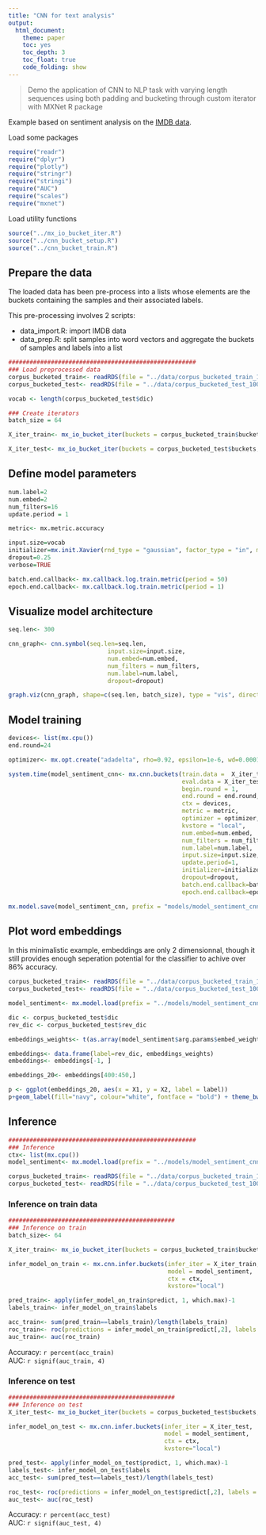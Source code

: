 ```yaml
---
title: "CNN for text analysis"
output:
  html_document:
    theme: paper
    toc: yes
    toc_depth: 3
    toc_float: true
    code_folding: show
---
```


> Demo the application of CNN to NLP task with varying length sequences using both padding and bucketing through custom iterator with MXNet R package

Example based on sentiment analysis on the [IMDB data](http://ai.stanford.edu/~amaas/data/sentiment/).

Load some packages

```r
require("readr")
require("dplyr")
require("plotly")
require("stringr")
require("stringi")
require("AUC")
require("scales")
require("mxnet")
```


Load utility functions

```r
source("../mx_io_bucket_iter.R")
source("../cnn_bucket_setup.R")
source("../cnn_bucket_train.R")
```


## Prepare the data

The loaded data has been pre-process into a lists whose elements are the buckets containing the samples and their associated labels. 

This pre-processing involves 2 scripts:  

  - data_import.R: import IMDB data  
  - data_prep.R: split samples into word vectors and aggregate the buckets of samples and labels into a list


```r

#####################################################
### Load preprocessed data
corpus_bucketed_train<- readRDS(file = "../data/corpus_bucketed_train_100_200_300_500_800_left.rds")
corpus_bucketed_test<- readRDS(file = "../data/corpus_bucketed_test_100_200_300_500_800_left.rds")

vocab <- length(corpus_bucketed_test$dic)

### Create iterators
batch_size = 64

X_iter_train<- mx_io_bucket_iter(buckets = corpus_bucketed_train$buckets, batch_size = batch_size, data_mask_element = 0, shuffle = TRUE)

X_iter_test<- mx_io_bucket_iter(buckets = corpus_bucketed_test$buckets, batch_size = batch_size, data_mask_element = 0, shuffle = FALSE)

```

## Define model parameters

```r

num.label=2
num.embed=2
num_filters=16
update.period = 1

metric<- mx.metric.accuracy

input.size=vocab
initializer=mx.init.Xavier(rnd_type = "gaussian", factor_type = "in", magnitude = 2)
dropout=0.25
verbose=TRUE

batch.end.callback<- mx.callback.log.train.metric(period = 50)
epoch.end.callback<- mx.callback.log.train.metric(period = 1)

```

## Visualize model architecture

```r

seq.len<- 300

cnn_graph<- cnn.symbol(seq.len=seq.len,
                            input.size=input.size,
                            num.embed=num.embed,
                            num_filters = num_filters,
                            num.label=num.label,
                            dropout=dropout)

graph.viz(cnn_graph, shape=c(seq.len, batch_size), type = "vis", direction = "LR", graph.height.px = 120)

```


## Model training

```r

devices<- list(mx.cpu())
end.round=24

optimizer<- mx.opt.create("adadelta", rho=0.92, epsilon=1e-6, wd=0.0001, clip_gradient=NULL, rescale.grad=1/batch_size)

system.time(model_sentiment_cnn<- mx.cnn.buckets(train.data =  X_iter_train,
                                                 eval.data = X_iter_test,
                                                 begin.round = 1, 
                                                 end.round = end.round, 
                                                 ctx = devices, 
                                                 metric = metric, 
                                                 optimizer = optimizer, 
                                                 kvstore = "local",
                                                 num.embed=num.embed, 
                                                 num_filters = num_filters,
                                                 num.label=num.label,
                                                 input.size=input.size,
                                                 update.period=1,
                                                 initializer=initializer,
                                                 dropout=dropout,
                                                 batch.end.callback=batch.end.callback,
                                                 epoch.end.callback=epoch.end.callback))

mx.model.save(model_sentiment_cnn, prefix = "models/model_sentiment_cnn_Visual_v5", iteration = 24)

```


## Plot word embeddings

In this minimalistic example, embeddings are only 2 dimensionnal, though it still provides enough seperation potential for the classifier to achive over 86% accuracy. 

```r

corpus_bucketed_train<- readRDS(file = "../data/corpus_bucketed_train_100_200_300_500_800_left.rds")
corpus_bucketed_test<- readRDS(file = "../data/corpus_bucketed_test_100_200_300_500_800_left.rds")

model_sentiment<- mx.model.load(prefix = "../models/model_sentiment_cnn_Visual_v5", iteration = 24)

dic <- corpus_bucketed_test$dic
rev_dic <- corpus_bucketed_test$rev_dic

embeddings_weights<- t(as.array(model_sentiment$arg.params$embed_weight))

embeddings<- data.frame(label=rev_dic, embeddings_weights)
embeddings<- embeddings[-1, ]

embeddings_20<- embeddings[400:450,]

p <- ggplot(embeddings_20, aes(x = X1, y = X2, label = label))
p+geom_label(fill="navy", colour="white", fontface = "bold") + theme_bw()

```

## Inference

```r

#####################################################
### Inference
ctx<- list(mx.cpu())
model_sentiment<- mx.model.load(prefix = "../models/model_sentiment_cnn_Visual_v5", iteration = 24)

corpus_bucketed_train<- readRDS(file = "../data/corpus_bucketed_train_100_200_300_500_800_left.rds")
corpus_bucketed_test<- readRDS(file = "../data/corpus_bucketed_test_100_200_300_500_800_left.rds")

```


### Inference on train data

```r

###############################################
### Inference on train
batch_size<- 64

X_iter_train<- mx_io_bucket_iter(buckets = corpus_bucketed_train$buckets, batch_size = batch_size, data_mask_element = 0, shuffle = F)

infer_model_on_train <- mx.cnn.infer.buckets(infer_iter = X_iter_train, 
                                             model = model_sentiment,
                                             ctx = ctx,
                                             kvstore="local")

pred_train<- apply(infer_model_on_train$predict, 1, which.max)-1
labels_train<- infer_model_on_train$labels

acc_train<- sum(pred_train==labels_train)/length(labels_train)
roc_train<- roc(predictions = infer_model_on_train$predict[,2], labels = factor(labels_train))
auc_train<- auc(roc_train)

```

Accuracy: `r percent(acc_train)`  
AUC: `r signif(auc_train, 4)`



### Inference on test

```r
###############################################
### Inference on test
X_iter_test<- mx_io_bucket_iter(buckets = corpus_bucketed_test$buckets, batch_size = 32, data_mask_element = 0, shuffle = F)

infer_model_on_test <- mx.cnn.infer.buckets(infer_iter = X_iter_test, 
                                            model = model_sentiment,
                                            ctx = ctx,
                                            kvstore="local")

pred_test<- apply(infer_model_on_test$predict, 1, which.max)-1
labels_test<- infer_model_on_test$labels
acc_test<- sum(pred_test==labels_test)/length(labels_test)

roc_test<- roc(predictions = infer_model_on_test$predict[,2], labels = factor(labels_test))
auc_test<- auc(roc_test)

```

Accuracy: `r percent(acc_test)`  
AUC: `r signif(auc_test, 4)`


